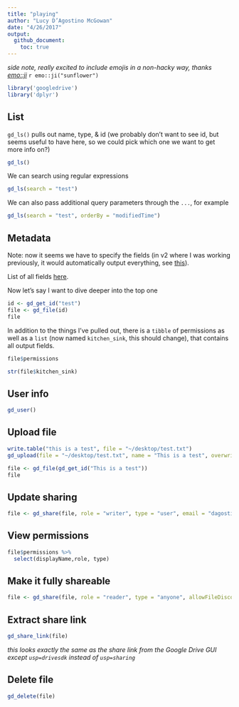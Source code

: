 ```yaml
---
title: "playing"
author: "Lucy D’Agostino McGowan"
date: "4/26/2017"
output: 
  github_document:
    toc: true
---
```


*side note, really excited to include emojis in a non-hacky way, thanks [emo::ji](http://github.com/hadley/emo)* `r emo::ji("sunflower")`

```r
library('googledrive')
library('dplyr')
```

## List

`gd_ls()` pulls out name, type, & id 
(we probably don't want to see id, but seems useful to have here, so we could pick which one we want to get more info on?)
```r
gd_ls()
```

We can search using regular expressions

```r
gd_ls(search = "test")
```

We can also pass additional query parameters through the `...`, for example

```r
gd_ls(search = "test", orderBy = "modifiedTime")
```

## Metadata

Note: now it seems we have to specify the fields (in v2 where I was working previously, it would automatically output everything, see [this](https://developers.google.com/drive/v3/web/migration)).

List of all fields [here](https://developers.google.com/drive/v3/web/migration).

Now let's say I want to dive deeper into the top one

```r
id <- gd_get_id("test")
file <- gd_file(id)
file
```

In addition to the things I've pulled out, there is a `tibble` of permissions as well as a  `list` (now named `kitchen_sink`, this should change), that contains all output fields.

```r
file$permissions
```


```r
str(file$kitchen_sink)
```


## User info

```r
gd_user()
```

## Upload file

```r
write.table("this is a test", file = "~/desktop/test.txt")
gd_upload(file = "~/desktop/test.txt", name = "This is a test", overwrite = TRUE)
```

```r
file <- gd_file(gd_get_id("This is a test"))
file
```

## Update sharing

```r
file <- gd_share(file, role = "writer", type = "user", email = "dagostino.mcgowan.stats@gmail.com",message = "I am sharing this cool file with you. Now you can write. You are welcome." )
```

## View permissions

```r
file$permissions %>%
  select(displayName,role, type)
```

## Make it fully shareable

```r
file <- gd_share(file, role = "reader", type = "anyone", allowFileDiscovery = "true")
```

## Extract share link
```r
gd_share_link(file)
```

*this looks exactly the same as the share link from the Google Drive GUI except `usp=drivesdk` instead of `usp=sharing`*

## Delete file
```r
gd_delete(file)
```



